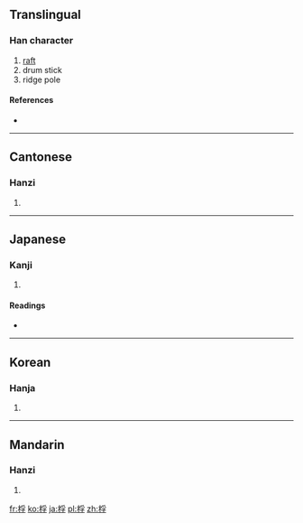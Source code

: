 ==Translingual==

===Han character===
{{Han char|rn=75|rad=木|as=07|sn=11|four=4294<sub>7</sub>|canj=木月弓木 (DBND)}}

# [[raft]]
# drum stick
# ridge pole

====References====
* {{Han ref|kx=0527.060|dkj=14807|dj=0915.250|hdz=21217.080|uh=6874|ud=26740|bh=D5BE|bd=54718}}

----

==Cantonese==

===Hanzi===
{{yue-hanzi|jyut=|y=fu1}}

# {{defn|Cantonese|sort=木07}}

----

==Japanese==

===Kanji===
{{ja-kanji|grade=|rs=木07}}

# {{defn|Japanese|sort=木07}}

====Readings====
* {{ja-readings|on=[[ふ]] (fu)|kun=[[ばち]] (bachi), [[いかだ]] (ikada)}}

----

==Korean==

===Hanja===
{{ko-hanja|hangeul=부|eumhun=|rv=bu|mr=pu|y=pu}}

# {{defn|Korean|sort=木07}}

----

==Mandarin==

===Hanzi===
{{cmn-hanzi|pin=[[fú]] ([[fu2]])|wg=fu<sup>2</sup>}}

# {{defn|Mandarin|sort=木07}}

[[fr:桴]]
[[ko:桴]]
[[ja:桴]]
[[pl:桴]]
[[zh:桴]]